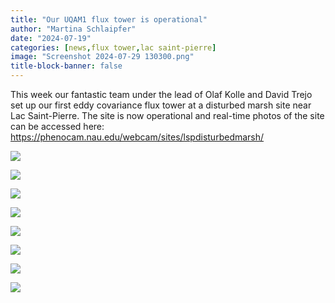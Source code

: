 ```yaml
---
title: "Our UQAM1 flux tower is operational"
author: "Martina Schlaipfer"
date: "2024-07-19"
categories: [news,flux tower,lac saint-pierre]
image: "Screenshot 2024-07-29 130300.png"
title-block-banner: false
---
```


This week our fantastic team under the lead of Olaf Kolle and David Trejo set up our first eddy covariance flux tower at a disturbed marsh site near Lac Saint-Pierre. The site is now operational and real-time photos of the site can be accessed here:  <a href="https://phenocam.nau.edu/webcam/sites/lspdisturbedmarsh/">https://phenocam.nau.edu/webcam/sites/lspdisturbedmarsh/<a>

::: {layout-nrow=4}

![](IMG_20240708_171246854.jpg)

![](Olaf_David.jpg)

![](IMG_20240710_123515860.jpg)

![](IMG_20240710_163552627.jpg)

![](Olaf_David_tour.jpg)

![](Tour Lac Saint-Pierre.jpg)

![](Bild-2.jpg)


![](Screenshot 2024-07-29 130300.png)

:::

